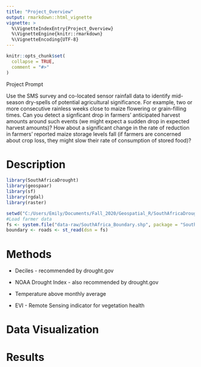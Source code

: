 ```yaml
---
title: "Project_Overview"
output: rmarkdown::html_vignette
vignette: >
  %\VignetteIndexEntry{Project_Overview}
  %\VignetteEngine{knitr::rmarkdown}
  %\VignetteEncoding{UTF-8}
---
```


```r
knitr::opts_chunk$set(
  collapse = TRUE,
  comment = "#>"
)
```

Project Prompt

Use the SMS survey and co-located sensor rainfall data to identify mid-season dry-spells of potential agricultural significance. For example, two or more consecutive rainless weeks close to maize flowering or grain-filling times. Can you detect a signficant drop in farmers’ anticipated harvest amounts around such events (we might expect a sudden drop in expected harvest amounts)? How about a significant change in the rate of reduction in farmers’ reported maize storage levels fall (if farmers are concerned about crop loss, they might slow their rate of consumption of stored food)?


# Description
```r
library(SouthAfricaDrought)
library(geospaar)
library(sf)
library(rgdal)
library(raster)

setwd("C:/Users/Emily/Documents/Fall_2020/Geospatial_R/SouthAfricaDrought")
#Load farmer data
fs <- system.file("data-raw/SouthAfrica_Boundary.shp", package = "SouthAfricaDrought") %>% st_read()
boundary <- roads <- st_read(dsn = fs)

```

# Methods

- Deciles - recommended by drought.gov

- NOAA Drought Index - also recommended by drought.gov

- Temperature above monthly average

- EVI - Remote Sensing indicator for vegetation health


# Data Visualization

# Results
